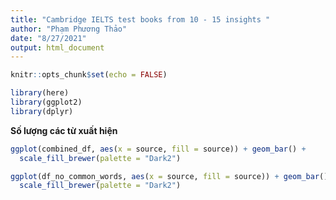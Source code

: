 ```yaml
---
title: "Cambridge IELTS test books from 10 - 15 insights "
author: "Phạm Phương Thảo"
date: "8/27/2021"
output: html_document
---
```


```r
knitr::opts_chunk$set(echo = FALSE)
```

```r
library(here)
library(ggplot2)
library(dplyr)
```

**Số lượng các từ xuất hiện**

```r
ggplot(combined_df, aes(x = source, fill = source)) + geom_bar() + 
  scale_fill_brewer(palette = "Dark2")
```

```r
ggplot(df_no_common_words, aes(x = source, fill = source)) + geom_bar() + 
  scale_fill_brewer(palette = "Dark2")
```